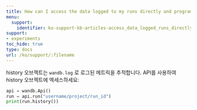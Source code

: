 ```yaml
---
title: How can I access the data logged to my runs directly and programmatically?
menu:
  support:
    identifier: ko-support-kb-articles-access_data_logged_runs_directly_programmatically
support:
- experiments
toc_hide: true
type: docs
url: /ko/support/:filename
---
```


history 오브젝트는 `wandb.log` 로 로그된 메트릭을 추적합니다. API를 사용하여 history 오브젝트에 엑세스하세요:

```python
api = wandb.Api()
run = api.run("username/project/run_id")
print(run.history())
```

